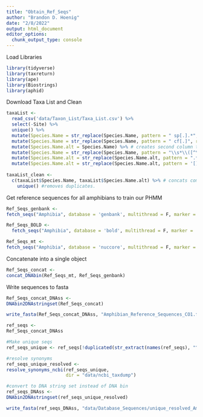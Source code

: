 ```yaml
---
title: "Obtain_Ref_Seqs"
author: "Brandon D. Hoenig"
date: "2/8/2022"
output: html_document
editor_options: 
  chunk_output_type: console
---
```


Load Libraries
```r
library(tidyverse)
library(taxreturn)
library(ape)
library(Biostrings)
library(aphid)
```

Download Taxa List and Clean
```r
taxaList <-
  read_csv('data/Taxon_List/Taxa_List.csv') %>% 
  select(-Site) %>%
  unique() %>%
  mutate(Species.Name = str_replace(Species.Name, pattern = " sp[.].*", replacement = "")) %>% #removes sp. from genera
  mutate(Species.Name = str_replace(Species.Name, pattern = " cf[.]", replacement = "")) %>%  #removes cf. from species
  mutate(Species.Name.alt = Species.Name) %>% # creates second column to handle recently changed species names
  mutate(Species.Name = str_replace(Species.Name, pattern = "\\s*\\([^\\)]+\\)", "")) %>% #removes alternate names in parenthese
  mutate(Species.Name.alt = str_replace(Species.Name.alt, pattern = ".*[(]","")) %>% # removes leading paranthese and anything before it (e.g. alternate genus name)
  mutate(Species.Name.alt = str_replace(Species.Name.alt, pattern = '[)]', "")) #removes trailing parenthese. 
  
taxaList_clean <-
  c(taxaList$Species.Name, taxaList$Species.Name.alt) %>% # concats common and alternate latin names. 
    unique() #removes duplicates. 
```

Get reference sequences for all amphibians to train our PHMM
```r

Ref_Seqs_genbank <-
fetch_seqs("Amphibia", database = 'genbank', multithread = F, marker = 'COI[GENE] OR CO1[GENE] OR COX1[GENE] OR COXI[GENE]', output = 'gb-binom')

Ref_Seqs_BOLD <-
  fetch_seqs("Amphibia", database = 'bold', multithread = F, marker = 'COI-5P', output = 'gb-binom')

Ref_Seqs_mt <-
fetch_seqs("Amphibia", database = 'nuccore', multithread = F, marker = 'mitochondria', output = 'gb-binom')
```

Concatenate into a single object 
```r
Ref_Seqs_concat <-
concat_DNAbin(Ref_Seqs_mt, Ref_Seqs_genbank)
```

Write sequences to fasta
```r
Ref_Seqs_concat_DNAss <-
DNAbin2DNAstringset(Ref_Seqs_concat)

write_fasta(Ref_Seqs_concat_DNAss, "Amphibian_Reference_Sequences_CO1.fasta")
```

```r
ref_seqs <-
Ref_Seqs_concat_DNAss 

#Make unique seqs
ref_seqs_unique <- ref_seqs[!duplicated(str_extract(names(ref_seqs), "^.*\\|" ))]

#resolve synonyms 
ref_seqs_unique_resolved <-
resolve_synonyms_ncbi(ref_seqs_unique, 
                      dir = "data/ncbi_taxdump")

#convert to DNA string set instead of DNA bin
ref_seqs_DNAss <-
DNAbin2DNAstringset(ref_seqs_unique_resolved)

write_fasta(ref_seqs_DNAss, "data/Database_Sequences/unique_resolved_Amphibian_Reference_Sequences_CO1.fasta")
```


